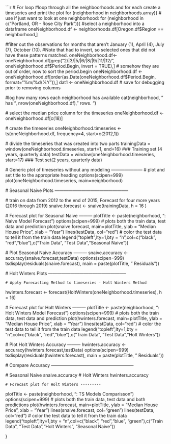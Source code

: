 
```{r}
# For loop
#loop through all the neighboorhoods and for each create a timeseries and print the plot
for (neighborhood in neighborhoods.array){
# use if just want to look at one neighborhood: for (neighborhood in c("Portland, OR - Rose City Park")){
  #select a neighborhood into a dataframe
  oneNeighborhood.df <- neighborhoods.df[Oregon.df$Region == neighborhood,]
  
  #filter out the observations for months that aren't January (1), April (4), July (7), October (10). 
  #Note that had to invert, so selected ones that did not have these patterns matched.
  oneNeighborhood.df<-oneNeighborhood.df[grep("2/|3/|5/|6/|8/|9/|11/|12/", oneNeighborhood.df$Period.Begin, invert = TRUE),]
  # somehow they are out of order, now to sort the period.begin
  oneNeighborhood.df <- oneNeighborhood.df[order(as.Date(oneNeighborhood.df$Period.Begin, format="%m/%d/%Y")),]
  dat1 <- oneNeighborhood.df # save for debugging prior to removing columns
  
  #log how many rows each neighborhood has available
  cat(neighborhood, " has ", nrow(oneNeighborhood.df), " rows. \n")
  
  # select the median price column for the timeseries
  oneNeighborhood.df <- oneNeighborhood.df[c(18)]
  
  # create the timeseries
  oneNeighborhood.timeseries <- ts(oneNeighborhood.df, frequency=4, start=c(2012,1))
  
  # divide the timeseries that was created into two parts
  trainingData = window(oneNeighborhood.timeseries, start=1, end=16) ### Training set (4 years, quarterly data)
  testData = window(oneNeighborhood.timeseries, start=17)  ### Test set(2 years, quarterly data)
  
  
  # Generic plot of timeseries without any modeling ---------------------
  # plot and set title to the appropriate heading
  options(scipen=999)
  plot(oneNeighborhood.timeseries, main=neighborhood)
  
  
  # Seasonal Naive Plots --------------------------------------------------
  
  # train on data from 2012 to the end of 2015, Forecast for four more years (2016 through 2019)
  snaive.forecast <- snaive(trainingData, h = 16 )

  # Forecast plot for Seasonal Naive ---------
  plotTitle <- paste(neighborhood, ": Naive Model Forecast")
  options(scipen=999)
  # plots both the train data, test data and prediction
  plot(snaive.forecast, main=plotTitle, ylab = "Median House Price", xlab = "Year") 
  lines(testData, col="red") # color the test data to tell it from the train data
  legend("topleft",lty=1,bty = "n",col=c("black", "red","blue"),c("Train Data", "Test Data","Seasonal Naive"))

  # Plot Seasonal Naive Accuracy ---------
  snaive.accuracy <- accuracy(snaive.forecast,testData)
  options(scipen=999)
  tsdisplay(residuals(snaive.forecast), main = paste(plotTitle, " Residuals"))
  
  # Holt Winters Plots -----------------------------------------------------
  
    # Apply Forecasting Method to timeseries - Holt Winters Method
  hwinters.forecast <- forecast(HoltWinters(oneNeighborhood.timeseries), h = 16)

  # Forecast plot for Holt Winters ---------
  plotTitle <- paste(neighborhood, ": Holt Winters Model Forecast")
  options(scipen=999)
  # plots both the train data, test data and prediction
  plot(hwinters.forecast, main=plotTitle, ylab = "Median House Price", xlab = "Year") 
  lines(testData, col="red") # color the test data to tell it from the train data
  legend("topleft",lty=1,bty = "n",col=c("black", "red","blue"),c("Train Data", "Test Data","Holt Winters"))

  # Plot Holt Winters Accuracy ---------
  hwinters.accuracy <- accuracy(hwinters.forecast,testData)
  options(scipen=999)
  tsdisplay(residuals(hwinters.forecast), main = paste(plotTitle, " Residuals"))

  # Compare Accuracy --------------------------------------------------------
  
  # Seasonal Naive
  snaive.accuracy
  # Holt Winters
  hwinters.accuracy
  
    # Forecast plot for Holt Winters ---------
  plotTitle <- paste(neighborhood, ": TS Models Comparisson")
  options(scipen=999)
  # plots both the train data, test data and both predictions
  plot(hwinters.forecast, main=plotTitle, ylab = "Median House Price", xlab = "Year") 
  lines(snaive.forecast, col="green")
  lines(testData, col="red") # color the test data to tell it from the train data
  legend("topleft",lty=1,bty = "n",col=c("black", "red","blue", "green"),c("Train Data", "Test Data","Holt Winters", "Seasonal Naive"))

  
  
}
